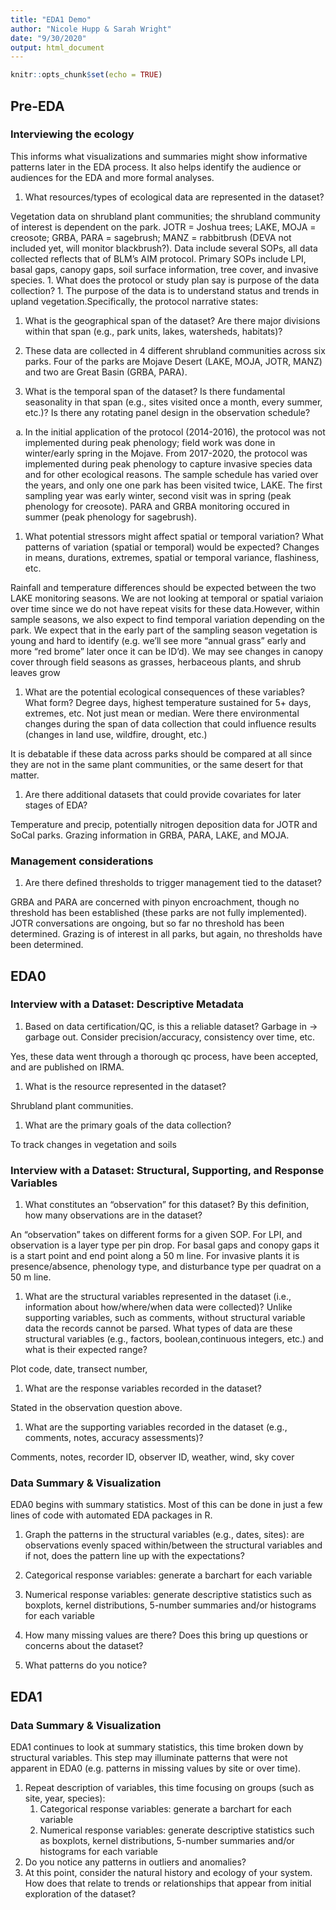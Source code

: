 ```yaml
---
title: "EDA1 Demo"
author: "Nicole Hupp & Sarah Wright"
date: "9/30/2020"
output: html_document
---
```


```r
knitr::opts_chunk$set(echo = TRUE)
```

## Pre-EDA
### Interviewing the ecology
This informs what visualizations and summaries might show informative patterns later in the EDA process.  It also helps identify the audience or audiences for the EDA and more formal analyses.

1. What resources/types of ecological data are represented in the dataset?
  
  Vegetation data on shrubland plant communities; the shrubland community of interest is dependent on the park. JOTR =  Joshua trees; LAKE, MOJA = creosote; GRBA, PARA = sagebrush; MANZ = rabbitbrush (DEVA not included yet, will monitor blackbrush?). Data include several SOPs, all data collected reflects that of BLM's AIM protocol. Primary SOPs include LPI, basal gaps, canopy gaps, soil surface information, tree cover, and invasive species.
1. What does the protocol or study plan say is purpose of the data collection?
  1. The purpose of the data is to understand status and trends in upland vegetation.Specifically, the protocol narrative states: 

1. What is the geographical span of the dataset? Are there major divisions within that span (e.g., park units, lakes, watersheds, habitats)? 
  1.  These data are collected in 4 different shrubland communities across six parks. Four of the parks are Mojave Desert (LAKE, MOJA, JOTR, MANZ) and two are Great Basin (GRBA, PARA). 

1. What is the temporal span of the dataset? Is there fundamental seasonality in that span (e.g., sites visited once a month, every summer, etc.)? Is there any rotating panel design in the observation schedule? 
a.  In the initial application of the protocol (2014-2016), the protocol was not implemented during peak phenology; field work was done in winter/early spring in the Mojave. From 2017-2020, the protocol was implemented during peak phenology to capture invasive species data and for other ecological reasons. The sample schedule has varied over the years, and only one one park has been visited twice, LAKE. The first sampling year was early winter, second visit was in spring (peak phenology for creosote). PARA and GRBA monitoring occured in summer (peak phenology for sagebrush).
 
1. What potential stressors might affect spatial or temporal variation?  What patterns of variation (spatial or temporal) would be expected?  Changes in means, durations, extremes, spatial or temporal variance, flashiness, etc.

Rainfall and temperature differences should be expected between the two LAKE monitoring seasons. We are not looking at temporal or spatial variaion over time since we do not have repeat visits for these data.However, within sample seasons, we also expect to find temporal variation depending on the park. We expect that in the early part of the sampling season vegetation is young and hard to identify (e.g. we'll see more "annual grass" early and more "red brome" later once it can be ID'd). We may see changes in canopy cover through field seasons as grasses, herbaceous plants, and shrub leaves grow 

1. What are the potential ecological consequences of these variables?  What form? Degree days, highest temperature sustained for 5+ days, extremes, etc.  Not just mean or median. Were there environmental changes during the span of data collection that could influence results (changes in land use, wildfire, drought, etc.)

It is debatable if these data across parks should be compared at all since they are not in the same plant communities, or the same desert for that matter.

1. Are there additional datasets that could provide covariates for later stages of EDA?

Temperature and precip, potentially nitrogen deposition data for JOTR and SoCal parks. Grazing information in GRBA, PARA, LAKE, and MOJA.

### Management considerations
1. Are there defined thresholds to trigger management tied to the dataset?

GRBA and PARA are concerned with pinyon encroachment, though no threshold has been established (these parks are not fully implemented). JOTR conversations are ongoing, but so far no threshold has been determined. Grazing is of interest in all parks, but again, no thresholds have been determined.

## EDA0 

### Interview with a Dataset: Descriptive Metadata

1. Based on data certification/QC, is this a reliable dataset? Garbage in -> garbage out. Consider precision/accuracy, consistency over time, etc.

Yes, these data went through a thorough qc process, have been accepted, and are published on IRMA.

1. What is the resource represented in the dataset?

Shrubland plant communities.

1. What are the primary goals of the data collection?

To track changes in vegetation and soils


### Interview with a Dataset: Structural, Supporting, and Response Variables

1. What constitutes an “observation” for this dataset? By this definition, how many observations are in the dataset?

  An "observation" takes on different forms for a given SOP. For LPI, and observation is a layer type per pin drop. For basal gaps and conopy gaps it is a start point and end point along a 50 m line. For invasive plants it is presence/absence, phenology type, and disturbance type per quadrat on a 50 m line.

1. What are the structural variables represented in the dataset (i.e., information about how/where/when data were collected)? Unlike supporting variables, such as comments, without structural variable data the records cannot be parsed. What types of data are these structural variables (e.g., factors, boolean,continuous integers, etc.) and what is their expected range?

Plot code, date, transect number, 

1. What are the response variables recorded in the dataset?

Stated in the observation question above.

1. What are the supporting variables recorded in the dataset (e.g., comments, notes, accuracy assessments)?

Comments, notes, recorder ID, observer ID, weather, wind, sky cover


### Data Summary & Visualization
EDA0 begins with summary statistics. Most of this can be done in just a few lines of code with automated EDA packages in R.

1. Graph the patterns in the structural variables (e.g., dates, sites): are observations evenly spaced within/between the structural variables and if not, does the pattern line up with the expectations?



1. Categorical response variables: generate a barchart for each variable
1. Numerical response variables: generate descriptive statistics such as boxplots, kernel distributions, 5-number summaries and/or histograms for each variable
1. How many missing values are there? Does this bring up questions or concerns about the dataset?
1. What patterns do you notice?

## EDA1

### Data Summary & Visualization
EDA1 continues to look at summary statistics, this time broken down by structural variables. This step may illuminate patterns that were not apparent in EDA0 (e.g. patterns in missing values by site or over time).

1. Repeat description of variables, this time focusing on groups (such as site, year, species):
    1. Categorical response variables: generate a barchart for each variable
    1. Numerical response variables: generate descriptive statistics such as boxplots, kernel distributions, 5-number summaries and/or histograms for each variable
1. Do you notice any patterns in outliers and anomalies?
1. At this point, consider the natural history and ecology of your system. How does that relate to trends or relationships that appear from initial exploration of the dataset?

